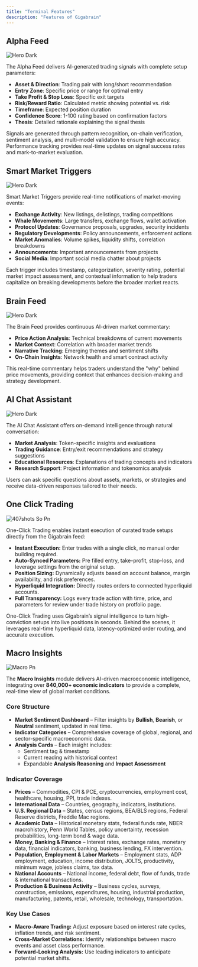 ```yaml
---
title: "Terminal Features"
description: "Features of Gigabrain"
---
```


## Alpha Feed

<img
  className="hidden dark:block"
  src="/images/features/alpha.png"
  alt="Hero Dark"
/>

The Alpha Feed delivers AI-generated trading signals with complete setup parameters:

- **Asset & Direction**: Trading pair with long/short recommendation
- **Entry Zone**: Specific price or range for optimal entry
- **Take Profit & Stop Loss**: Specific exit targets
- **Risk/Reward Ratio**: Calculated metric showing potential vs. risk
- **Timeframe**: Expected position duration
- **Confidence Score**: 1-100 rating based on confirmation factors
- **Thesis**: Detailed rationale explaining the signal thesis

Signals are generated through pattern recognition, on-chain verification, sentiment analysis, and multi-model validation to ensure high accuracy. Performance tracking provides real-time updates on signal success rates and mark-to-market evaluation.

## Smart Market Triggers

<img
  className="hidden dark:block"
  src="/images/features/trigger.png"
  alt="Hero Dark"
/>

Smart Market Triggers provide real-time notifications of market-moving events:

- **Exchange Activity**: New listings, delistings, trading competitions
- **Whale Movements**: Large transfers, exchange flows, wallet activation
- **Protocol Updates**: Governance proposals, upgrades, security incidents
- **Regulatory Developments**: Policy announcements, enforcement actions
- **Market Anomalies**: Volume spikes, liquidity shifts, correlation breakdowns
- **Announcements**: Important announcements from projects
- **Social Media**: Important social media chatter about projects

Each trigger includes timestamp, categorization, severity rating, potential market impact assessment, and contextual information to help traders capitalize on breaking developments before the broader market reacts.

## Brain Feed

<img
  className="hidden dark:block"
  src="/images/features/brain-feed.png"
  alt="Hero Dark"
/>

The Brain Feed provides continuous AI-driven market commentary:

- **Price Action Analysis**: Technical breakdowns of current movements
- **Market Context**: Correlation with broader market trends
- **Narrative Tracking**: Emerging themes and sentiment shifts
- **On-Chain Insights**: Network health and smart contract activity

This real-time commentary helps traders understand the "why" behind price movements, providing context that enhances decision-making and strategy development.

## AI Chat Assistant

<img
  className="hidden dark:block"
  src="/images/features/chat.png"
  alt="Hero Dark"
/>

The AI Chat Assistant offers on-demand intelligence through natural conversation:

- **Market Analysis**: Token-specific insights and evaluations
- **Trading Guidance**: Entry/exit recommendations and strategy suggestions
- **Educational Resources**: Explanations of trading concepts and indicators
- **Research Support**: Project information and tokenomics analysis

Users can ask specific questions about assets, markets, or strategies and receive data-driven responses tailored to their needs.

## One Click Trading

![407shots So Pn](/images/407shots_so.png)

One-Click Trading enables instant execution of curated trade setups directly from the Gigabrain feed:

- **Instant Execution:** Enter trades with a single click, no manual order building required.
- **Auto-Synced Parameters:** Pre filled entry, take-profit, stop-loss, and leverage settings from the original setup.
- **Position Sizing:** Dynamically adjusts based on account balance, margin availability, and risk preferences.
- **Hyperliquid Integration:** Directly routes orders to connected hyperliquid accounts.
- **Full Transparency:** Logs every trade action with time, price, and parameters for review under trade history on protfolio page.

One-Click Trading uses Gigabrain’s signal intelligence to turn high-conviction setups into live positions in seconds. Behind the scenes, it leverages real-time hyperliquid data, latency-optimized order routing, and  accurate execution.

## Macro Insights

![Macro Pn](/images/macro.png)

The **Macro Insights** module delivers AI-driven macroeconomic intelligence, integrating over **840,000\+ economic indicators** to provide a complete, real-time view of global market conditions.

### **Core Structure**

- **Market Sentiment Dashboard** – Filter insights by **Bullish**, **Bearish**, or **Neutral** sentiment, updated in real time.
- **Indicator Categories** – Comprehensive coverage of global, regional, and sector-specific macroeconomic data.
- **Analysis Cards** – Each insight includes:
  - Sentiment tag & timestamp
  - Current reading with historical context
  - Expandable **Analysis Reasoning** and **Impact Assessment**

### **Indicator Coverage**

- **Prices** – Commodities, CPI & PCE, cryptocurrencies, employment cost, healthcare, housing, PPI, trade indexes.
- **International Data** – Countries, geography, indicators, institutions.
- **U.S. Regional Data** – States, census regions, BEA/BLS regions, Federal Reserve districts, Freddie Mac regions.
- **Academic Data** – Historical monetary stats, federal funds rate, NBER macrohistory, Penn World Tables, policy uncertainty, recession probabilities, long-term bond & wage data.
- **Money, Banking & Finance** – Interest rates, exchange rates, monetary data, financial indicators, banking, business lending, FX intervention.
- **Population, Employment & Labor Markets** – Employment stats, ADP employment, education, income distribution, JOLTS, productivity, minimum wage, jobless claims, tax data.
- **National Accounts** – National income, federal debt, flow of funds, trade & international transactions.
- **Production & Business Activity** – Business cycles, surveys, construction, emissions, expenditures, housing, industrial production, manufacturing, patents, retail, wholesale, technology, transportation.

### **Key Use Cases**

- **Macro-Aware Trading:** Adjust exposure based on interest rate cycles, inflation trends, and risk sentiment.
- **Cross-Market Correlations:** Identify relationships between macro events and asset class performance.
- **Forward-Looking Analysis:** Use leading indicators to anticipate potential market shifts.